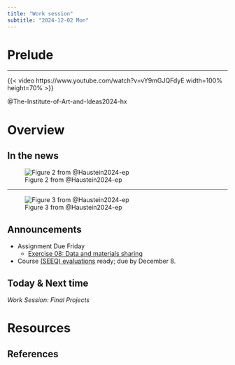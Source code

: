 ```yaml
---
title: "Work session"
subtitle: "2024-12-02 Mon"
---
```


# Prelude

---

{{< video https://www.youtube.com/watch?v=vY9mGJQFdyE width=100% height=70% >}}

@The-Institute-of-Art-and-Ideas2024-hx

# Overview

## In the news

![Figure 2 from @Haustein2024-ep](../include/img/haustein-2024-fig-02.png)

---

![Figure 3 from @Haustein2024-ep](../include/img/haustein-2024-fig-03.png)

## Announcements

- [Assignment Due Friday]{.orange_due}
    - [Exercise 08: Data and materials sharing](exercises/ex08-sharing.qmd)
- Course [(SEEQ) evaluations](https://seeq-student.k8s.psu.edu/SEEQ) ready; due by December 8.

## Today & Next time

*Work Session: Final Projects*

# Resources

## References
